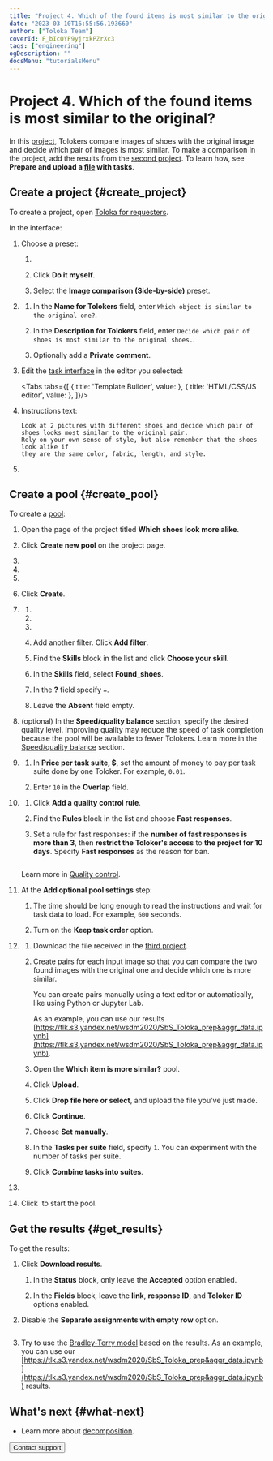 ```yaml
---
title: "Project 4. Which of the found items is most similar to the original? — Tutorials | Toloka documentation"
date: "2023-03-10T16:55:56.193660"
author: ["Toloka Team"]
coverId: F_bIcOYF9yjrxkPZrXc3
tags: ["engineering"]
ogDescription: ""
docsMenu: "tutorialsMenu"
---
```



# Project 4. Which of the found items is most similar to the original?

In this [project](/docs/glossary#project), Tolokers compare images of shoes with the original image and decide which pair of images is most similar. To make a comparison in the project, add the results from the [second project](/docs/guide/find_an_item_in_store). To learn how, see **Prepare and upload a [file](/docs/glossary#tsv) with tasks**.

## Create a project {#create_project}

To create a project, open [Toloka for requesters](https://platform.toloka.ai/for-requesters/).

In the interface:

1. Choose a preset:

    1. <TutorialsCreateProjectButton/>

        <TutorialsChoosePresetImage/>

    1. Click **Do it myself**.

    1. Select the **Image comparison (Side-by-side)** preset.

1. <TutorialsAddNameDescription/>

    1. In the **Name for Tolokers** field, enter `Which object is similar to the original one?`.

    1. In the **Description for Tolokers** field, enter `Decide which pair of shoes is most similar to the original shoes.`.

    1. Optionally add a **Private comment**.

1. Edit the [task interface](/docs/glossary#task-interface) in the editor you selected:

   <Tabs tabs={[
      { title: 'Template Builder', value: <ItemMoreSimilarList1/> },
      { title: 'HTML/CSS/JS editor', value: <ItemMoreSimilarList2/> },
    ]}/>

1. <TolokaRequesterSourceInstructions/>

    Instructions text:

    ```plaintext
    Look at 2 pictures with different shoes and decide which pair of shoes looks most similar to the original pair.
    Rely on your own sense of style, but also remember that the shoes look alike if
    they are the same color, fabric, length, and style.
    ```

1. <SaveProject/>

## Create a pool {#create_pool}

To create a [pool](/docs/glossary#pool):

1. Open the page of the project titled **Which shoes look more alike**.

1. Click **Create new pool** on the project page.

1. <TolokaRequesterPoolType/>

1. <TolokaRequesterPoolName/>

1. <TolokaRequesterPoolDescription/>

1. Click **Create**.

1. <TolokaRequesterSourceAudienceSettings/>

    1. <TutorialsLanguageFilter/>

    1. <TutorialsShockingContent/>

    1. <TutorialsPlatformFilter/>

    1. Add another filter. Click **Add filter**.

    1. Find the **Skills** block in the list and click **Choose your skill**.

    1. In the **Skills** field, select **Found_shoes**.

    1. In the **?** field specify `=`.

    1. Leave the **Absent** field empty.

1. (optional) In the **Speed/quality balance** section, specify the desired quality level. Improving quality may reduce the speed of task completion because the pool will be available to fewer Tolokers. Learn more in the [Speed/quality balance](/docs/guide/adjust) section.

1. <TolokaRequesterSourcePriceSettings/>

    1. In **Price per task suite, $**, set the amount of money to pay per task suite done by one Toloker. For example, `0.01`.

    1. Enter `10` in the **Overlap** field.

1. <TutorialsQualityControl/>

    1. Click **Add a quality control rule**.

    1. Find the **Rules** block in the list and choose **Fast responses**.

    1. Set a rule for fast responses: if the **number of fast responses is more than 3**, then **restrict the Toloker's access** to **the project for 10 days**. Specify **Fast responses** as the reason for ban.

        <Image width="700px" withBackground imageId="1675426062542" alt="" />

    Learn more in [Quality control](/docs/guide/control).

1. At the **Add optional pool settings** step:

    1. <TutorialsTimePerTaskSuite/>

        The time should be long enough to read the instructions and wait for task data to load. For example, `600` seconds.

    1. Turn on the **Keep task order** option.

1. <TutorialsUploadTasks/>

    1. Download the file received in the [third project](/docs/tutorials/item_look_similar).

    1. Create pairs for each input image so that you can compare the two found images with the original one and decide which one is more similar.

        You can create pairs manually using a text editor or automatically, like using Python or Jupyter Lab.

        As an example, you can use our results [https://tlk.s3.yandex.net/wsdm2020/SbS_Toloka_prep&aggr_data.ipynb](https://tlk.s3.yandex.net/wsdm2020/SbS_Toloka_prep&aggr_data.ipynb).

    1. Open the **Which item is more similar?** pool.

    1. Click **Upload**.

    1. Click **Drop file here or select**, and upload the file you’ve just made.

    1. Click **Continue**.

    1. Choose **Set manually**.

    1. In the **Tasks per suite** field, specify `1`. You can experiment with the number of tasks per suite.

    1. Click **Combine tasks into suites**.

1. <TutorialsDoubleCheck/>

    <TolokaRequesterSourceStepEnabled/>

1. Click <img src="https://tlkfrontprod.azureedge.net/portal-production/static/uploaded/images/1675425184616/1675425184616_original_svg.svg" alt="" /> to start the pool.

## Get the results {#get_results}

To get the results:

1. Click **Download results**.

    1. In the **Status** block, only leave the **Accepted** option enabled.

    1. In the **Fields** block, leave the **link**, **response ID**, and **Toloker ID** options enabled.

1. Disable the **Separate assignments with empty row** option.

    <Image width="400px" withBackground imageId="1675426032803" alt="" />

1. Try to use the [Bradley-Terry model](https://en.wikipedia.org/wiki/Bradley–Terry_model) based on the results. As an example, you can use our [https://tlk.s3.yandex.net/wsdm2020/SbS_Toloka_prep&aggr_data.ipynb](https://tlk.s3.yandex.net/wsdm2020/SbS_Toloka_prep&aggr_data.ipynb) results.

## What's next {#what-next}

- Learn more about [decomposition](/docs/guide/solution-architecture).

<Button themeColor="light" view="default" size="l" type="link" url="/docs/guide/troubleshooting/support?form-source=tutorials-item-more-similar">Contact support</Button>
